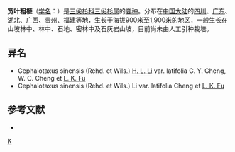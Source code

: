 {{Infraspeciesbox
| image = 
| image_caption = 
| status = 
| status_system = 
| genus = Cephalotaxus
| species = sinensis
| varietas = latifolia
| authority =  Cheng et [[傅立国|L. K. Fu]]
| synonyms = 
}}
'''宽叶粗榧'''（[[学名|学名]]：{{lang|la|''Cephalotaxus sinensis'' var. ''latifolia''}}）是[[三尖杉科|三尖杉科]][[三尖杉属|三尖杉属]]的[[变种|变种]]。分布在[[中国大陆|中国大陆]]的[[四川|四川]]、[[广东|广东]]、[[湖北|湖北]]、[[广西|广西]]、[[贵州|贵州]]、[[福建|福建]]等地，生长于海拔900米至1,900米的地区，一般生长在山坡林中、林中、石地、密林中及石灰岩山坡，目前尚未由人工引种栽培。

== 异名 ==
* Cephalotaxus sinensis (Rehd. et Wils.) [[李惠林|H. L. Li]] var. latifolia C. Y. Cheng, W. C. Cheng et [[傅立国|L. K. Fu]]
* Cephalotaxus sinensis (Rehd. et Wils.) Li var. latifolia Cheng et [[傅立国|L. K. Fu]]

== 参考文献 ==
<div class="references-small">
* {{cite web| url =http://www.bioinfo.cn/db05/KmzwSpecies.php?action=view&id=3381| title =宽叶粗榧(变种)| work =《中国高等植物数据库全库》| publisher =中国科学院微生物研究所| author =昆明植物研究所| accessdate =2009-02-24| deadurl =yes| archiveurl =https://web.archive.org/web/20160305035643/http://www.bioinfo.cn/db05/KmzwSpecies.php?action=view&id=3381| archivedate =2016-03-05}}
</div>
{{Taxonbar|from=Q10951330}}

[[Category:三尖杉属|K]]